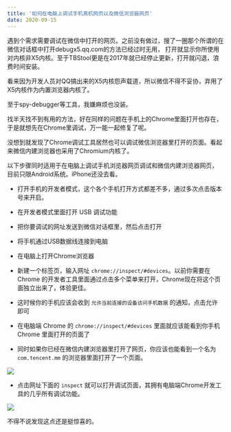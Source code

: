 ```yaml
---
title: '如何在电脑上调试手机真机网页以及微信浏览器网页'
date: 2020-09-15
---
```


遇到个需求需要调试在微信中打开的网页。之前没有做过，搜了一圈那个所谓的在微信对话框中打开debugx5.qq.com的方法已经过时无用， 打开就显示你所使用对内核非X5内核。至于TBStool更是在2017年就已经停止更新，打开就闪退，浪费时间安装。


看来因为开发人员对QQ搞出来的X5内核怨声载道，所以微信不得不妥协，弃用了X5内核作为内置浏览器内核了。

至于spy-debugger等工具，我嫌麻烦也没装。

找半天找不到有用的方法，好在同样的问题在手机上的Chrome里面打开也存在，于是就想先在Chrome里调试，万一能一起修复了呢。

没想到就发现了Chrome调试工具居然也可以调试微信浏览器里打开的页面。看起来微信内建浏览器也采用了Chromium内核了。

以下步骤同时适用于在电脑上调试手机浏览器网页调试和微信内建浏览器网页， 目前只限Android系统。iPhone还没去看。

- 打开手机的开发者模式，这个各个手机打开方式都差不多，通过多次点击版本号来开启。

- 在开发者模式里面打开 USB 调试功能

- 把你要调试的网址发送到微信对话框里，然后点击打开

- 将手机通过USB数据线连接到电脑

- 在电脑上打开Chrome浏览器

- 新建一个标签页，输入网址 `chrome://inspect/#devices`。以前你需要在 Chrome 的开发者工具里面通过点击多个菜单来打开，Chrome现在将这个页面独立出来了，体验更佳。

- 这时候你的手机应该会收到 `允许当前连接的设备访问手机数据` 的通知，点击允许即可

- 在电脑端 Chrome 的 `chrome://inspect/#devices` 里面就应该能看到你手机 Chrome 里面打开的页面了

- 同时如果你已经在微信内建浏览器里打开了网页，你应该也能看到一个名为 `com.tencent.mm` 的浏览器里面打开了一个页面。
<img src="/static/images/chrome-mobile-debug-devices.png" />



- 点击网址下面的 `inspect` 就可以打开调试页面，其拥有电脑端Chrome开发工具的几乎所有调试功能。
<img src="/static/images/chrome-mobile-debug-website.png" />


不得不说发现这点还是挺惊喜的。












